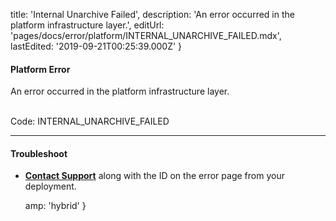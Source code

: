 
  title: 'Internal Unarchive Failed',
  description: 'An error occurred in the platform infrastructure layer.',
  editUrl: 'pages/docs/error/platform/INTERNAL_UNARCHIVE_FAILED.mdx',
  lastEdited: '2019-09-21T00:25:39.000Z'
}

#### Platform Error

An error occurred in the platform infrastructure layer.

<br />

<Note label={false}>
  Code: <InlineCode>INTERNAL_UNARCHIVE_FAILED</InlineCode>
</Note>

---

#### Troubleshoot

- **[Contact Support](mailto:support@zeit.co)** along with the ID on the error page from your deployment.


  amp: 'hybrid'
}
